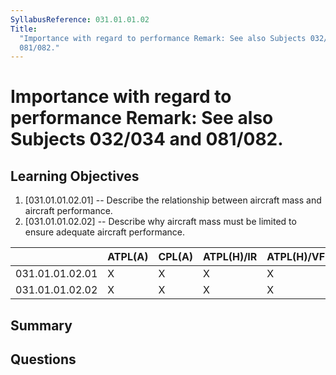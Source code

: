 ```yaml
---
SyllabusReference: 031.01.01.02
Title:
  "Importance with regard to performance Remark: See also Subjects 032/034 and
  081/082."
---
```


# Importance with regard to performance Remark: See also Subjects 032/034 and 081/082.

## Learning Objectives

1. [031.01.01.02.01] -- Describe the relationship between aircraft mass and
   aircraft performance.
2. [031.01.01.02.02] -- Describe why aircraft mass must be limited to ensure
   adequate aircraft performance.

|                 | ATPL(A) | CPL(A) | ATPL(H)/IR | ATPL(H)/VFR | CPL(H) | IR  | CBIR(A) |
| --------------- | ------- | ------ | ---------- | ----------- | ------ | --- | ------- |
| 031.01.01.02.01 | X       | X      | X          | X           | X      |     |         |
| 031.01.01.02.02 | X       | X      | X          | X           | X      |     |         |

## Summary

## Questions
